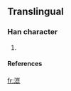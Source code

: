 ==Translingual==
===Han character===
{{Han char|rn=85|rad=水|as=11|sn=14|four=|canj=水山日心 (EUAP)}}
# {{defn|Han|sort=水11}}
====References====
{{Han ref|kx=0648.281|hdz=31724.021|uh=6F49|ud=28489}}

[[fr:潉]]